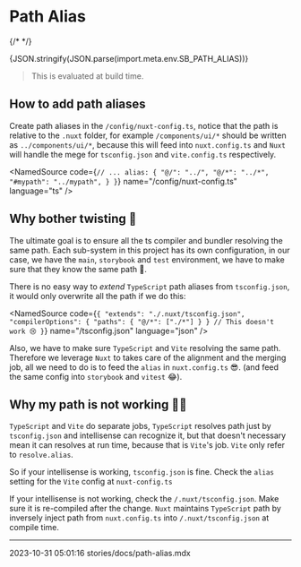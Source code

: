 
<Meta title="Path Alias" />

# Path Alias

{/* <StoryWithLocale /> */}

<div>{JSON.stringify(JSON.parse(import.meta.env.SB_PATH_ALIAS))}</div>

> This is evaluated at build time.

## How to add path aliases

Create path aliases in the `/config/nuxt-config.ts`, notice that the path is relative to the `.nuxt` folder, for example `/components/ui/*` should be written as `../components/ui/*`, because this will feed into `nuxt.config.ts` and `Nuxt` will handle the mege for `tsconfig.json` and `vite.config.ts` respectively.

<NamedSource
  code={`
  // ...
  alias: {
    "@/": "../",
    "@/*": "../*",
    "#mypath": "../mypath",
  }
}
`}
  name="/config/nuxt-config.ts"
  language="ts"
/>

## Why bother twisting 🍔

The ultimate goal is to ensure all the ts compiler and bundler resolving the same path. Each sub-system in this project has its own configuration, in our case, we have the `main`, `storybook` and `test` environment, we have to make sure that they know the same path 🤔.

There is no easy way to _extend_ `TypeScript` path aliases from `tsconfig.json`, it would only overwrite all the path if we do this:

<NamedSource
  code={`
{
  "extends": "./.nuxt/tsconfig.json",
  "compilerOptions": {
    "paths": {
      "@/*": ["./*"]
    }
  } // This doesn't work 😢
}
`}
  name="/tsconfig.json"
  language="json"
/>

Also, we have to make sure `TypeScript` and `Vite` resolving the same path. Therefore we leverage `Nuxt` to takes care of the alignment and the merging job, all we need to do is to feed the `alias` in `nuxt.config.ts` 😎. (and feed the same config into `storybook` and `vitest` 😂).

## Why my path is not working 🙋‍♂️

`TypeScript` and `Vite` do separate jobs, `TypeScript` resolves path just by `tsconfig.json` and intellisense can recognize it, but that doesn't necessary mean it can resolves at run time, because that is `Vite`'s job. `Vite` only refer to `resolve.alias`.

So if your intellisense is working, `tsconfig.json` is fine. Check the `alias` setting for the `Vite` config at `nuxt-config.ts`

If your intellisense is not working, check the `/.nuxt/tsconfig.json`. Make sure it is re-compiled after the change. `Nuxt` maintains `TypeScript` path by inversely inject path from `nuxt.config.ts` into `/.nuxt/tsconfig.json` at compile time.

---

<LastModified>2023-10-31 05:01:16</LastModified>
<EditThisPage>stories/docs/path-alias.mdx</EditThisPage>
